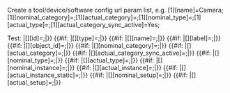 <noinclude>Create a tool/device/software config url param list, e.g. [1][name]=Camera;[1][nominal_category]=;[1][actual_category]=;[1][nominal_type]=;[1][actual_type]=;[1][actual_category_sync_active]=Yes;

Test:
{{{{FULLPAGENAME}}
|index=1
|param_name=TestName
|param_type=SomeType
|actual_instance=SomeInstance
}}</noinclude>
<includeonly><!-- 
Shared with other params
-->{{#if: {{{id|}}}|[{{{index}}}][id]={{{id}}};|}}<!--
-->{{#if: {{{param_type|}}}|[{{{index}}}][type]={{{param_type}}};|}}<!--
-->{{#if: {{{param_name|}}}|[{{{index}}}][name]={{{param_name}}};|}}<!--
-->{{#if: {{{param_label|}}}|[{{{index}}}][label]={{{param_label}}};|}}<!--
-->{{#if: {{{object_id|}}}|[{{{index}}}][object_id]={{{object_id}}};|}}<!--
-->{{#if: {{{nominal_category|}}}|[{{{index}}}][nominal_category]={{{nominal_category}}};|}}<!--
-->{{#if: {{{actual_category|}}}|[{{{index}}}][actual_category]={{{actual_category}}};|}}<!--
-->{{#if: {{{actual_category_sync_active|}}}|[{{{index}}}][actual_category_sync_active]={{{actual_category_sync_active}}};|}}<!--
shared with object, files
-->{{#if: {{{nominal_type|}}}|[{{{index}}}][nominal_type]={{{nominal_type}}};|}}<!--
-->{{#if: {{{actual_type|}}}|[{{{index}}}][actual_type]={{{actual_type}}};|}}<!--
-->{{#if: {{{nominal_instance|}}}|[{{{index}}}][nominal_instance]={{{nominal_instance}}};|}}<!--
-->{{#if: {{{actual_instance|}}}|[{{{index}}}][actual_instance]={{{actual_instance}}};|}}<!--
-->{{#if: {{{actual_instance_static|}}}|[{{{index}}}][actual_instance_static]={{{actual_instance_static}}};|}}<!--
individual
-->{{#if: {{{nominal_setup|}}}|[{{{index}}}][nominal_setup]={{{nominal_setup}}};|}}<!--
-->{{#if: {{{actual_setup|}}}|[{{{index}}}][actual_setup]={{{actual_setup}}};|}}<!--
--></includeonly>